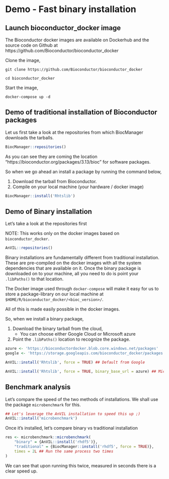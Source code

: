 # Demo - Fast binary installation

## Launch bioconductor_docker image

The Bioconductor docker images are available on Dockerhub and the source code
on Github at https://github.com/Bioconductor/bioconductor_docker

Clone the image,

```
git clone https://github.com/Bioconductor/bioconductor_docker

cd bioconductor_docker
```

Start the image,

```
docker-compose up -d
```

## Demo of traditional installation of Bioconductor packages

Let us first take a look at the repositories from which BiocManager downloads 
the tarballs.

```r
BiocManager::repositories()
```

As you can see they are coming the location "https://bioconductor.org/packages/3.13/bioc" for software packages.

So when we go ahead an install a package by running the command below,

1. Download the tarball from Bioconductor.
2. Compile on your local machine (your hardware / docker image)


```r
BiocManager::install('Rhtslib')
```


## Demo of Binary installation

Let's take a look at the repositories first 

NOTE: This works only on the docker images based on `bioconductor_docker`.

```r
AnVIL::repositories()
```

Binary installations are fundamentally different from traditional installation. These are pre-compiled on the docker images with all the system dependencies that are available on it.
Once the binary package is downloaded on to your machine, all you need to do is point your `.libPaths()` to that location.

The Docker image used through `docker-compose` will make it easy for us to store a package-library on our local machine at `$HOME/R/bioconductor_docker/<bioc_version>/`.

All of this is made easily possible in the docker images.

So, when we install a binary package,

1. Download the binary tarball from the cloud, 
    - You can choose either Google Cloud or Microsoft azure
2. Point the `.libPaths()` location to recognize the package.

```r
azure <- 'https://bioconductordocker.blob.core.windows.net/packages'
google <- 'https://storage.googleapis.com/bioconductor_docker/packages' ## default

AnVIL::install('Rhtslib', force = TRUE) ## Default from Google

AnVIL::install('Rhtslib', force = TRUE, binary_base_url = azure) ## Microsoft azure
```


## Benchmark analysis 

Let's compare the speed of the two methods of installations. We shall use the 
package `microbenchmark` for this.

```r
## Let's leverage the AnVIL installation to speed this up ;)
AnVIL::install('microbenchmark')
```

Once it's installed, let's compare binary vs traditional installation

```r
res <- microbenchmark::microbenchmark(
    "binary" = {AnVIL::install('rhdf5')},  
    "traditional" = {BiocManager::install('rhdf5', force = TRUE)}, 
    times = 2L ## Run the same process two times
)
```

We can see that upon running this twice, measured in seconds there is a clear speed up.


